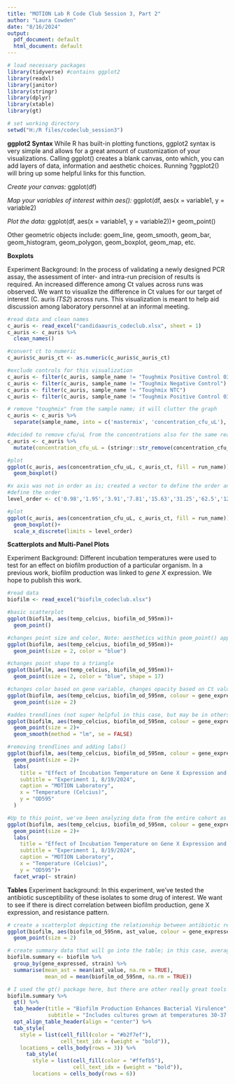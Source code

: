 ---
title: "MOTION Lab R Code Club Session 3, Part 2"
author: "Laura Cowden"
date: "8/16/2024"
output:
  pdf_document: default
  html_document: default
---

```{r setup, include=FALSE}
# load necessary packages
library(tidyverse) #contains ggplot2
library(readxl)
library(janitor)
library(stringr)
library(dplyr)
library(xtable)
library(gt)

# set working directory
setwd("H:/R files/codeclub_session3")
```

**ggplot2 Syntax**
While R has built-in plotting functions, ggplot2 syntax is very simple and allows for a great amount of customization of your visualizations. Calling ggplot() creates a blank canvas, onto which, you can add layers of data, information and aesthetic choices. Running ?ggplot2() will bring up some helpful links for this function.

*Create your canvas:*
ggplot(df)

*Map your variables of interest within aes():*
ggplot(df, aes(x = variable1, y = variable2)

*Plot the data:*
ggplot(df, aes(x = variable1, y = variable2))+ 
geom_point()

Other geometric objects include: goem_line, geom_smooth, geom_bar, geom_histogram, geom_polygon, geom_boxplot, geom_map, etc. 

**Boxplots**

Experiment Background: In the process of validating a newly designed PCR assay, the assessment of inter- and intra-run precision of results is required. An increased difference among Ct values across runs was observed. We want to visualize the difference in Ct values for our target of interest (C. auris *ITS2*) across runs. This visualization is meant to help aid discussion among laboratory personnel at an informal meeting.

```{r C. auris experiment, include = TRUE}
#read data and clean names
c_auris <- read_excel("candidaauris_codeclub.xlsx", sheet = 1)
c_auris <- c_auris %>%
  clean_names()

#convert ct to numeric
c_auris$c_auris_ct <- as.numeric(c_auris$c_auris_ct)

#exclude controls for this visualization
c_auris <- filter(c_auris, sample_name != "Toughmix Positive Control 03082024") 
c_auris <- filter(c_auris, sample_name != "Toughmix Negative Control")
c_auris <- filter(c_auris, sample_name != "Toughmix NTC")
c_auris <- filter(c_auris, sample_name != "Toughmix Positive Control 03082024")

# remove "toughmix" from the sample name; it will clutter the graph
c_auris <- c_auris %>% 
  separate(sample_name, into = c('mastermix', 'concentration_cfu_uL'), sep = ' ')

#decided to remove cfu/uL from the concentrations also for the same reason
c_auris <- c_auris %>% 
  mutate(concentration_cfu_uL = (stringr::str_remove(concentration_cfu_uL, "cfu/uL"))) 

#plot
ggplot(c_auris, aes(concentration_cfu_uL, c_auris_ct, fill = run_name))+
  geom_boxplot()

#x axis was not in order as is; created a vector to define the order and re-plotted below
#define the order
level_order <- c('0.98','1.95','3.91','7.81','15.63','31.25','62.5','125') 

#plot
ggplot(c_auris, aes(concentration_cfu_uL, c_auris_ct, fill = run_name))+
  geom_boxplot()+
  scale_x_discrete(limits = level_order)
```

**Scatterplots and Multi-Panel Plots**

Experiment Background: Different incubation temperatures were used to test for an effect on biofilm production of a particular organism. In a previous work, biofilm production was linked to *gene X* expression. We hope to publish this work.

```{r biofilm exp, include = TRUE}
#read data
biofilm <- read_excel("biofilm_codeclub.xlsx")

#basic scatterplot
ggplot(biofilm, aes(temp_celcius, biofilm_od_595nm))+ 
  geom_point()

#changes point size and color, Note: aesthetics within geom_point() apply to all data
ggplot(biofilm, aes(temp_celcius, biofilm_od_595nm))+ 
  geom_point(size = 2, color = "blue")

#changes point shape to a triangle
ggplot(biofilm, aes(temp_celcius, biofilm_od_595nm))+ 
  geom_point(size = 2, color = "blue", shape = 17)

#changes color based on gene variable, changes opacity based on Ct value (metric of gene expression)
ggplot(biofilm, aes(temp_celcius, biofilm_od_595nm, colour = gene_expressed, shape = gene_expressed, alpha = ct_value))+ 
  geom_point(size = 2)

#addes trendlines (not super helpful in this case, but may be in others!); lm creates a linear regression model, se refers to standard error
ggplot(biofilm, aes(temp_celcius, biofilm_od_595nm, colour = gene_expressed, shape = gene_expressed, alpha = ct_value))+ 
  geom_point(size = 2)+
  geom_smooth(method = "lm", se = FALSE)

#removing trendlines and adding labs()
ggplot(biofilm, aes(temp_celcius, biofilm_od_595nm, colour = gene_expressed, shape = gene_expressed, alpha = ct_value))+ 
  geom_point(size = 2)+
  labs(
    title = "Effect of Incubation Temperature on Gene X Expression and Biofilm Production",
    subtitle = "Experiment 1, 8/19/2024",
    caption = "MOTION Laboratory",
    x = "Temperature (Celcius)",
    y = "OD595"
  )

#Up to this point, we've been analyzing data from the entire cohort as whole. Let's see if there are any differences per strain (A, B and C). In doing so, we can create a multi-panel plot using facet_wrap() [from ggplot2].
ggplot(biofilm, aes(temp_celcius, biofilm_od_595nm, colour = gene_expressed, shape = gene_expressed, alpha = ct_value))+ 
  geom_point(size = 2)+
  labs(
    title = "Effect of Incubation Temperature on Gene X Expression and Biofilm Production",
    subtitle = "Experiment 1, 8/19/2024",
    caption = "MOTION Laboratory",
    x = "Temperature (Celcius)",
    y = "OD595")+
  facet_wrap(~ strain)
```

**Tables**
Experiment background: In this experiment, we've tested the antibiotic susceptibility of these isolates to some drug of interest. We want to see if there is direct correlation between biofilm production, gene X expression, and resistance pattern. 

```{r biofilm exp 2, include = TRUE}

# create a scatterplot depicting the relationship between antibiotic resistance and biofilm production
ggplot(biofilm, aes(biofilm_od_595nm, ast_value, colour = gene_expressed, shape = gene_expressed, alpha = ct_value))+ 
  geom_point(size = 2)

# create summary data that will go into the table; in this case, average OD and AST values by gene expression and strain
biofilm.summary <- biofilm %>%
  group_by(gene_expressed, strain) %>%
  summarise(mean_ast = mean(ast_value, na.rm = TRUE),
            mean_od = mean(biofilm_od_595nm, na.rm = TRUE))

# I used the gt() package here, but there are other really great tools to make tables. I also enjoy kable() and kableExtras(). 
biofilm.summary %>%
  gt() %>%
  tab_header(title = "Biofilm Production Enhances Bacterial Virulence",
             subtitle = "Includes cultures grown at temperatures 30-37 degrees Celcius")%>%
  opt_align_table_header(align = "center") %>%
  tab_style(
    style = list(cell_fill(color = "#b2f7ef"),
                 cell_text_idx = (weight = "bold")),
    locations = cells_body(rows = 3)) %>%
      tab_style(
        style = list(cell_fill(color = "#ffefb5"),
                     cell_text_idx = (weight = "bold")),
        locations = cells_body(rows = 6))
```
